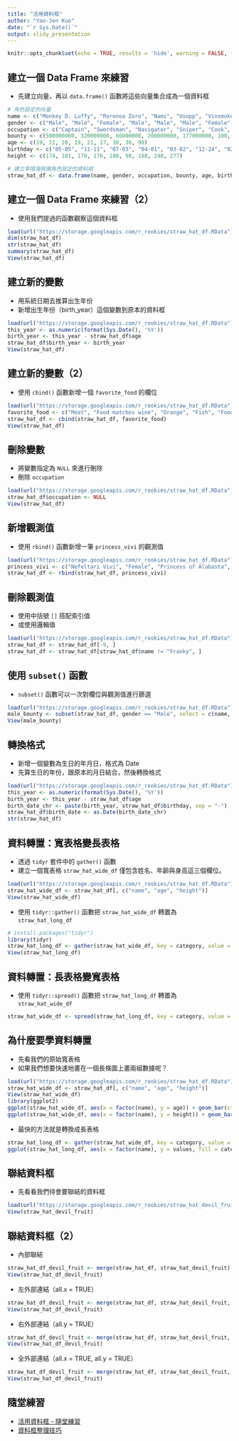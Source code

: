 ```yaml
---
title: "活用資料框"
author: "Yao-Jen Kuo"
date: "`r Sys.Date()`"
output: slidy_presentation
---
```


```r
knitr::opts_chunk$set(echo = TRUE, results = 'hide', warning = FALSE, fig.show = 'hide')
```

## 建立一個 Data Frame 來練習

- 先建立向量，再以 `data.frame()` 函數將這些向量集合成為一個資料框

```r
# 角色設定的向量
name <- c("Monkey D. Luffy", "Roronoa Zoro", "Nami", "Usopp", "Vinsmoke Sanji", "Tony Tony Chopper", "Nico Robin", "Franky", "Brook")
gender <- c("Male", "Male", "Female", "Male", "Male", "Male", "Female", "Male", "Male")
occupation <- c("Captain", "Swordsman", "Navigator", "Sniper", "Cook", "Doctor", "Archaeologist", "Shipwright", "Musician")
bounty <- c(500000000, 320000000, 66000000, 200000000, 177000000, 100, 130000000, 94000000, 83000000)
age <- c(19, 21, 20, 19, 21, 17, 30, 36, 90)
birthday <- c("05-05", "11-11", "07-03", "04-01", "03-02", "12-24", "02-06", "03-09", "04-03")
height <- c(174, 181, 170, 176, 180, 90, 188, 240, 277)

# 建立草帽海賊團角色設定的資料框
straw_hat_df <- data.frame(name, gender, occupation, bounty, age, birthday, height)
```

## 建立一個 Data Frame 來練習（2）

- 使用我們提過的函數觀察這個資料框

```r
load(url("https://storage.googleapis.com/r_rookies/straw_hat_df.RData"))
dim(straw_hat_df)
str(straw_hat_df)
summary(straw_hat_df)
View(straw_hat_df)
```

## 建立新的變數

- 用系統日期去推算出生年份
- 新增出生年份（birth_year）這個變數到原本的資料框

```r
load(url("https://storage.googleapis.com/r_rookies/straw_hat_df.RData"))
this_year <- as.numeric(format(Sys.Date(), '%Y'))
birth_year <- this_year - straw_hat_df$age
straw_hat_df$birth_year <- birth_year
View(straw_hat_df)
```

## 建立新的變數（2）

- 使用 `cbind()` 函數新增一個 `favorite_food` 的欄位

```r
load(url("https://storage.googleapis.com/r_rookies/straw_hat_df.RData"))
favorite_food <- c("Meat", "Food matches wine", "Orange", "Fish", "Food matches black tea", "Sweets", "Food matches coffee", "Food matches coke", "Milk")
straw_hat_df <- cbind(straw_hat_df, favorite_food)
View(straw_hat_df)
```

## 刪除變數

- 將變數指定為 `NULL` 來進行刪除
- 刪除 `occupation`

```r
load(url("https://storage.googleapis.com/r_rookies/straw_hat_df.RData"))
straw_hat_df$occupation <- NULL
View(straw_hat_df)
```

## 新增觀測值

- 使用 `rbind()` 函數新增一筆 `princess_vivi` 的觀測值

```r
load(url("https://storage.googleapis.com/r_rookies/straw_hat_df.RData"))
princess_vivi <- c("Nefeltari Vivi", "Female", "Princess of Alabasta", NA, 18, "02-02", NA)
straw_hat_df <- rbind(straw_hat_df, princess_vivi)
```

## 刪除觀測值

- 使用中括號 `[]` 搭配索引值
- 或使用邏輯值

```r
load(url("https://storage.googleapis.com/r_rookies/straw_hat_df.RData"))
straw_hat_df <- straw_hat_df[-9, ] 
straw_hat_df <- straw_hat_df[straw_hat_df$name != "Franky", ]
```

## 使用 `subset()` 函數

- `subset()` 函數可以一次對欄位與觀測值進行篩選

```r
load(url("https://storage.googleapis.com/r_rookies/straw_hat_df.RData"))
male_bounty <- subset(straw_hat_df, gender == "Male", select = c(name, gender, bounty))
View(male_bounty)
```

## 轉換格式

- 新增一個變數為生日的年月日，格式為 Date
- 先算生日的年份，跟原本的月日結合，然後轉換格式

```r
load(url("https://storage.googleapis.com/r_rookies/straw_hat_df.RData"))
this_year <- as.numeric(format(Sys.Date(), '%Y'))
birth_year <- this_year - straw_hat_df$age
birth_date_chr <- paste(birth_year, straw_hat_df$birthday, sep = "-")
straw_hat_df$birth_date <- as.Date(birth_date_chr)
str(straw_hat_df)
```

## 資料轉置：寬表格變長表格

- 透過 `tidyr` 套件中的 `gather()` 函數
- 建立一個寬表格 `straw_hat_wide_df` 僅包含姓名、年齡與身高這三個欄位。

```r
load(url("https://storage.googleapis.com/r_rookies/straw_hat_df.RData"))
straw_hat_wide_df <- straw_hat_df[, c("name", "age", "height")]
View(straw_hat_wide_df)
```

- 使用 `tidyr::gather()` 函數把 `straw_hat_wide_df` 轉置為 `straw_hat_long_df`

```r
# install.packages("tidyr")
library(tidyr)
straw_hat_long_df <- gather(straw_hat_wide_df, key = category, value = values, age, height)
View(straw_hat_long_df)
```

## 資料轉置：長表格變寬表格

- 使用 `tidyr::spread()` 函數把 `straw_hat_long_df` 轉置為 `straw_hat_wide_df`

```r
straw_hat_wide_df <- spread(straw_hat_long_df, key = category, value = values)
```

## 為什麼要學資料轉置

- 先看我們的原始寬表格
- 如果我們想要快速地畫在一個長條圖上畫兩組數據呢？

```r
load(url("https://storage.googleapis.com/r_rookies/straw_hat_df.RData"))
straw_hat_wide_df <- straw_hat_df[, c("name", "age", "height")]
View(straw_hat_wide_df)
library(ggplot2)
ggplot(straw_hat_wide_df, aes(x = factor(name), y = age)) + geom_bar(stat = "identity")
ggplot(straw_hat_wide_df, aes(x = factor(name), y = height)) + geom_bar(stat = "identity")
```

- 最快的方法就是轉換成長表格

```r
straw_hat_long_df <- gather(straw_hat_wide_df, key = category, value = values, age, height)
ggplot(straw_hat_long_df, aes(x = factor(name), y = values, fill = category)) + geom_bar(stat = "identity", position = "dodge")
```

## 聯結資料框

- 先看看我們待會要聯結的資料框

```r
load(url("https://storage.googleapis.com/r_rookies/straw_hat_devil_fruit.RData"))
View(straw_hat_devil_fruit)
```

## 聯結資料框（2）

- 內部聯結

```r
straw_hat_df_devil_fruit <- merge(straw_hat_df, straw_hat_devil_fruit)
View(straw_hat_df_devil_fruit)
```

- 左外部連結（all.x = TRUE）

```r
straw_hat_df_devil_fruit <- merge(straw_hat_df, straw_hat_devil_fruit, all.x = TRUE)
View(straw_hat_df_devil_fruit)
```

- 右外部連結（all.y = TRUE）

```r
straw_hat_df_devil_fruit <- merge(straw_hat_df, straw_hat_devil_fruit, all.y = TRUE)
View(straw_hat_df_devil_fruit)
```

- 全外部連結（all.x = TRUE, all.y = TRUE）

```r
straw_hat_df_devil_fruit <- merge(straw_hat_df, straw_hat_devil_fruit, all.x = TRUE, all.y = TRUE)
View(straw_hat_df_devil_fruit)
```

## 隨堂練習

- [活用資料框 - 隨堂練習](https://yaojenkuo.github.io/r_rookies/ch7_exercise)
- [資料框整理技巧](https://www.datacamp.com/community/open-courses/%E8%B3%87%E6%96%99%E6%A1%86%E6%95%B4%E7%90%86%E6%8A%80%E5%B7%A7#gs.lmgdhpc)